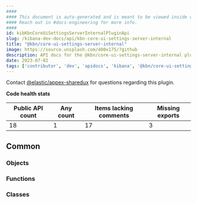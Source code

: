 ```yaml
---
####
#### This document is auto-generated and is meant to be viewed inside our experimental, new docs system.
#### Reach out in #docs-engineering for more info.
####
id: kibKbnCoreUiSettingsServerInternalPluginApi
slug: /kibana-dev-docs/api/kbn-core-ui-settings-server-internal
title: "@kbn/core-ui-settings-server-internal"
image: https://source.unsplash.com/400x175/?github
description: API docs for the @kbn/core-ui-settings-server-internal plugin
date: 2023-07-02
tags: ['contributor', 'dev', 'apidocs', 'kibana', '@kbn/core-ui-settings-server-internal']
---
```




Contact [@elastic/appex-sharedux](https://github.com/orgs/elastic/teams/appex-sharedux) for questions regarding this plugin.

**Code health stats**

| Public API count  | Any count | Items lacking comments | Missing exports |
|-------------------|-----------|------------------------|-----------------|
| 18 | 1 | 17 | 3 |

## Common

### Objects
<DocDefinitionList data={kbnCoreUiSettingsServerInternalObj.common.objects}/>

### Functions
<DocDefinitionList data={kbnCoreUiSettingsServerInternalObj.common.functions}/>

### Classes
<DocDefinitionList data={kbnCoreUiSettingsServerInternalObj.common.classes}/>

